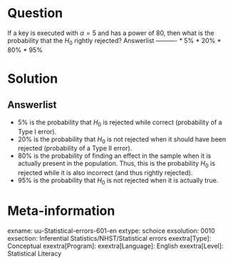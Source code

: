 Question
========
  
If a key is executed with $\alpha = 5%$ and has a power of $80%$, then what is the probability that the $H_0$ rightly rejected? 
Answerlist
----------
* 5%
* 20%
* 80%
* 95%


Solution
========
  
Answerlist
----------
* 5% is the probability that $H_0$ is rejected while correct (probability of a Type I error).
* 20% is the probability that $H_0$ is not rejected when it should have been rejected (probability of a Type II error).
* 80% is the probability of finding an effect in the sample when it is actually present in the population. Thus, this is the probability $H_0$ is rejected while it is also incorrect (and thus rightly rejected).
* 95% is the probability that $H_0$ is not rejected when it is actually true.

Meta-information
================
exname: uu-Statistical-errors-601-en
extype: schoice
exsolution: 0010
exsection: Inferential Statistics/NHST/Statistical errors
exextra[Type]: Conceptual
exextra[Program]: 
exextra[Language]: English
exextra[Level]: Statistical Literacy
